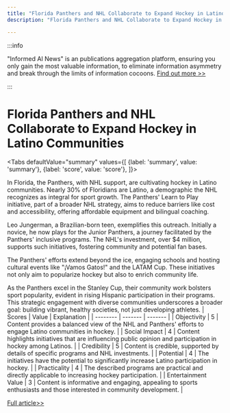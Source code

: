```yaml
---
title: "Florida Panthers and NHL Collaborate to Expand Hockey in Latino Communities"
description: "Florida Panthers and NHL Collaborate to Expand Hockey in Latino Communities"

---
```



:::info

"Informed AI News" is an publications aggregation platform, ensuring you only gain the most valuable information, to eliminate information asymmetry and break through the limits of information cocoons.  [Find out more >>](/)

:::

# Florida Panthers and NHL Collaborate to Expand Hockey in Latino Communities


<Tabs
	defaultValue="summary"
	values={[
	{label: 'summary', value: 'summary'},
	{label: 'score', value: 'score'},
]}>
<TabItem value="summary">


In Florida, the Panthers, with NHL support, are cultivating hockey in Latino communities. Nearly 30% of Floridians are Latino, a demographic the NHL recognizes as integral for sport growth. The Panthers' Learn to Play initiative, part of a broader NHL strategy, aims to reduce barriers like cost and accessibility, offering affordable equipment and bilingual coaching.

Leo Jungerman, a Brazilian-born teen, exemplifies this outreach. Initially a novice, he now plays for the Junior Panthers, a journey facilitated by the Panthers' inclusive programs. The NHL's investment, over $4 million, supports such initiatives, fostering community and potential fan bases.

The Panthers' efforts extend beyond the ice, engaging schools and hosting cultural events like "¡Vamos Gatos!" and the LATAM Cup. These initiatives not only aim to popularize hockey but also to enrich community life.

As the Panthers excel in the Stanley Cup, their community work bolsters sport popularity, evident in rising Hispanic participation in their programs. This strategic engagement with diverse communities underscores a broader goal: building vibrant, healthy societies, not just developing athletes.
</TabItem>
<TabItem value="score">
	| Scores     | Value   | Explanation |
	| -------- | ------- | ------- |
	| Objectivity  | 5    | Content provides a balanced view of the NHL and Panthers' efforts to engage Latino communities in hockey.    |
	| Social Impact | 4     | Content highlights initiatives that are influencing public opinion and participation in hockey among Latinos.    |
	| Credibility    | 5    | Content is credible, supported by details of specific programs and NHL investments.    |
	| Potential    | 4    | The initiatives have the potential to significantly increase Latino participation in hockey.    |
	| Practicality    | 4    | The described programs are practical and directly applicable to increasing hockey participation.    |
	| Entertainment Value    | 3    | Content is informative and engaging, appealing to sports enthusiasts and those interested in community development.    |
</TabItem>
</Tabs>

[Full article>>](https://apnews.com/article/stanley-cup-final-panthers-dde19c887d939d7aea2c1ee91d73f323)
